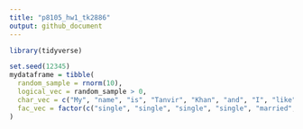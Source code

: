 ```yaml
---
title: "p8105_hw1_tk2886"
output: github_document
---
```



```r
library(tidyverse)
```



```r
set.seed(12345)
mydataframe = tibble(
  random_sample = rnorm(10),
  logical_vec = random_sample > 0,
  char_vec = c("My", "name", "is", "Tanvir", "Khan", "and", "I", "like", "the", "Lakers"),
  fac_vec = factor(c("single", "single", "single", "single", "married", "married", "married", "divorced", "divorced", "divorced"))
)



```

